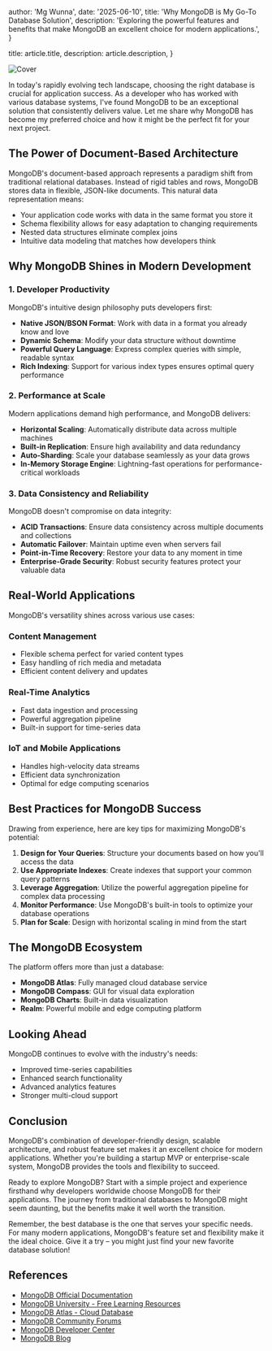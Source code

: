 
  author: 'Mg Wunna',
  date: '2025-06-10',
  title: 'Why MongoDB is My Go-To Database Solution',
  description:
    'Exploring the powerful features and benefits that make MongoDB an excellent choice for modern applications.',
}

  title: article.title,
  description: article.description,
}


<Image src={imageCover} alt="Cover" />

In today's rapidly evolving tech landscape, choosing the right database is crucial for application success. As a developer who has worked with various database systems, I've found MongoDB to be an exceptional solution that consistently delivers value. Let me share why MongoDB has become my preferred choice and how it might be the perfect fit for your next project.

## The Power of Document-Based Architecture

MongoDB's document-based approach represents a paradigm shift from traditional relational databases. Instead of rigid tables and rows, MongoDB stores data in flexible, JSON-like documents. This natural data representation means:

- Your application code works with data in the same format you store it
- Schema flexibility allows for easy adaptation to changing requirements
- Nested data structures eliminate complex joins
- Intuitive data modeling that matches how developers think

## Why MongoDB Shines in Modern Development

### 1. Developer Productivity

MongoDB's intuitive design philosophy puts developers first:

- **Native JSON/BSON Format**: Work with data in a format you already know and love
- **Dynamic Schema**: Modify your data structure without downtime
- **Powerful Query Language**: Express complex queries with simple, readable syntax
- **Rich Indexing**: Support for various index types ensures optimal query performance

### 2. Performance at Scale

Modern applications demand high performance, and MongoDB delivers:

- **Horizontal Scaling**: Automatically distribute data across multiple machines
- **Built-in Replication**: Ensure high availability and data redundancy
- **Auto-Sharding**: Scale your database seamlessly as your data grows
- **In-Memory Storage Engine**: Lightning-fast operations for performance-critical workloads

### 3. Data Consistency and Reliability

MongoDB doesn't compromise on data integrity:

- **ACID Transactions**: Ensure data consistency across multiple documents and collections
- **Automatic Failover**: Maintain uptime even when servers fail
- **Point-in-Time Recovery**: Restore your data to any moment in time
- **Enterprise-Grade Security**: Robust security features protect your valuable data

## Real-World Applications

MongoDB's versatility shines across various use cases:

### Content Management

- Flexible schema perfect for varied content types
- Easy handling of rich media and metadata
- Efficient content delivery and updates

### Real-Time Analytics

- Fast data ingestion and processing
- Powerful aggregation pipeline
- Built-in support for time-series data

### IoT and Mobile Applications

- Handles high-velocity data streams
- Efficient data synchronization
- Optimal for edge computing scenarios

## Best Practices for MongoDB Success

Drawing from experience, here are key tips for maximizing MongoDB's potential:

1. **Design for Your Queries**: Structure your documents based on how you'll access the data
2. **Use Appropriate Indexes**: Create indexes that support your common query patterns
3. **Leverage Aggregation**: Utilize the powerful aggregation pipeline for complex data processing
4. **Monitor Performance**: Use MongoDB's built-in tools to optimize your database operations
5. **Plan for Scale**: Design with horizontal scaling in mind from the start

## The MongoDB Ecosystem

The platform offers more than just a database:

- **MongoDB Atlas**: Fully managed cloud database service
- **MongoDB Compass**: GUI for visual data exploration
- **MongoDB Charts**: Built-in data visualization
- **Realm**: Powerful mobile and edge computing platform

## Looking Ahead

MongoDB continues to evolve with the industry's needs:

- Improved time-series capabilities
- Enhanced search functionality
- Advanced analytics features
- Stronger multi-cloud support

## Conclusion

MongoDB's combination of developer-friendly design, scalable architecture, and robust feature set makes it an excellent choice for modern applications. Whether you're building a startup MVP or enterprise-scale system, MongoDB provides the tools and flexibility to succeed.

Ready to explore MongoDB? Start with a simple project and experience firsthand why developers worldwide choose MongoDB for their applications. The journey from traditional databases to MongoDB might seem daunting, but the benefits make it well worth the transition.

Remember, the best database is the one that serves your specific needs. For many modern applications, MongoDB's feature set and flexibility make it the ideal choice. Give it a try – you might just find your new favorite database solution!

## References

- [MongoDB Official Documentation](https://www.mongodb.com/docs/)
- [MongoDB University - Free Learning Resources](https://university.mongodb.com/)
- [MongoDB Atlas - Cloud Database](https://www.mongodb.com/cloud/atlas)
- [MongoDB Community Forums](https://www.mongodb.com/community/forums/)
- [MongoDB Developer Center](https://www.mongodb.com/developer/)
- [MongoDB Blog](https://www.mongodb.com/blog)

